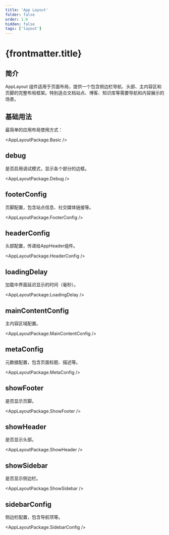 ```yaml
---
title: 'App Layout'
folder: false
order: 1.6
hidden: false
tags: ['layout']
---
```



# {frontmatter.title}

## 简介

AppLayout 组件适用于页面布局，提供一个包含侧边栏导航、头部、主内容区和页脚的完整布局框架。特别适合文档站点、博客、知识库等需要导航和内容展示的场景。

## 基础用法

最简单的应用布局使用方式：

<AppLayoutPackage.Basic />

## debug

是否启用调试模式，显示各个部分的边框。

<AppLayoutPackage.Debug />

## footerConfig

页脚配置，包含站点信息、社交媒体链接等。

<AppLayoutPackage.FooterConfig />

## headerConfig

头部配置，传递给AppHeader组件。

<AppLayoutPackage.HeaderConfig />

## loadingDelay

加载中界面延迟显示的时间（毫秒）。

<AppLayoutPackage.LoadingDelay />

## mainContentConfig

主内容区域配置。

<AppLayoutPackage.MainContentConfig />

## metaConfig

元数据配置，包含页面标题、描述等。

<AppLayoutPackage.MetaConfig />

## showFooter

是否显示页脚。

<AppLayoutPackage.ShowFooter />

## showHeader

是否显示头部。

<AppLayoutPackage.ShowHeader />

## showSidebar

是否显示侧边栏。

<AppLayoutPackage.ShowSidebar />

## sidebarConfig

侧边栏配置，包含导航项等。

<AppLayoutPackage.SidebarConfig />
